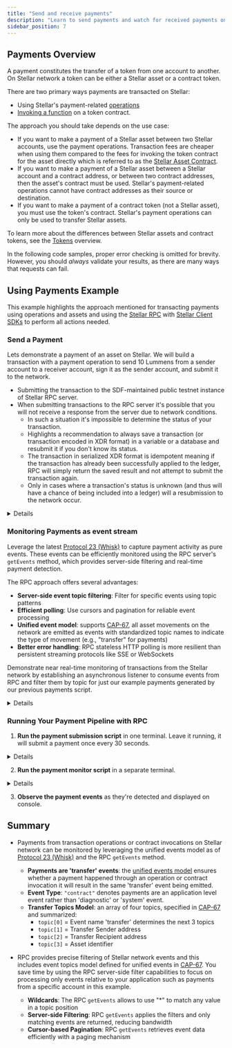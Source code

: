 ```yaml
---
title: "Send and receive payments"
description: "Learn to send payments and watch for received payments on the Stellar network."
sidebar_position: 7
---
```



## Payments Overview

A payment constitutes the transfer of a token from one account to another. On Stellar network a token can be either a Stellar asset or a contract token.

There are two primary ways payments are transacted on Stellar:
- Using Stellar's payment-related [operations](/docs/learn/fundamentals/transactions/list-of-operations) 
- [Invoking a function](/docs/learn/fundamentals/contract-development/contract-interactions/overview) on a token contract.

The approach you should take depends on the use case:
  - If you want to make a payment of a Stellar asset between two Stellar accounts, use the payment operations. Transaction fees are cheaper when using them compared to the fees for invoking the token contract for the asset directly which is referred to as the [Stellar Asset Contract](/docs/tokens/stellar-asset-contract#overview).
  - If you want to make a payment of a Stellar asset between a Stellar account and a contract address, or between two contract addresses, then the asset's contract must be used. Stellar's payment-related operations cannot have contract addresses as their source or destination.
  - If you want to make a payment of a contract token (not a Stellar asset), you must use the token's contract. Stellar's payment operations can only be used to transfer Stellar assets.

To learn more about the differences between Stellar assets and contract tokens, see the [Tokens](../../../../docs/tokens) overview.

<Alert>

In the following code samples, proper error checking is omitted for brevity. However, you should _always_ validate your results, as there are many ways that requests can fail.

</Alert>

## Using Payments Example
This example highlights the approach mentioned for transacting payments using operations and assets and using the [Stellar RPC](../../../data/apis/rpc/README.mdx) with [Stellar Client SDKs](/docs/tools/sdks/client-sdks#overview) to perform all actions needed. 

### Send a Payment
Lets demonstrate a payment of an asset on Stellar. We will build a transaction with a payment operation to send 10 Lummens from a sender account to a receiver account, sign it as the sender account, and submit it to the network.
- Submitting the transaction to the SDF-maintained public testnet instance of Stellar RPC server. 
- When submitting transactions to the RPC server it's possible that you will not receive a response from the server due to network conditions. 
  - In such a situation it's impossible to determine the status of your transaction. 
  - Highlights a recommendation to always save a transaction (or transaction encoded in XDR format) in a variable or a database and resubmit it if you don't know its status. 
  - The transaction in serialized XDR format is idempotent meaning if the transaction has already been successfully applied to the ledger, RPC will simply return the saved result and not attempt to submit the transaction again. 
  - Only in cases where a transaction's status is unknown (and thus will have a chance of being included into a ledger) will a resubmission to the network occur.

<Details summary="Click to view payment sending code">
<CodeExample>
```js
// send_payment.js

/*
Pre-requisites:
1. [nvm](https://github.com/nvm-sh/nvm) utility installed to manage node version.
2. setup local example project:
  nvm install 20
  nvm use 20
  mkdir stellar-payments
  cd stellar-payments
  npm init -y
  npm install --save @stellar/stellar-sdk 
*/

import * as StellarSdk from '@stellar/stellar-sdk';
import fs from 'fs';
const rpcServer = new StellarSdk.rpc.Server("https://soroban-testnet.stellar.org");

async function sendPayments() {
  const { Keypair } = StellarSdk;
  const senderKeyPair = Keypair.random();
  const recipientKeyPair = Keypair.random();
  let senderAccount;

  try {
    // Request airdrop for the sender account - this creates, funds and returns the Account object
    senderAccount = await rpcServer.requestAirdrop(senderKeyPair.publicKey());
    console.log("Sender Account funded with airdrop");
    console.log("Sender Account ID:", senderAccount.accountId());
    console.log("Sender Sequence number:", senderAccount.sequence.toString());
    fs.writeFileSync("sender_public.key", senderAccount.accountId());

    console.log("\n\n");

    await rpcServer.requestAirdrop(recipientKeyPair.publicKey());
    console.log("Recipient Account funded with airdrop");
    console.log("Recipient Account ID:", recipientKeyPair.publicKey());

  } catch (err) {
    console.error("Airdrop / Account loading failed:", err);
    return;
  }

  // Now call sendPayment with the funded account, in a loop of once every 30 seconds
  while (true) {
    console.log("\n\nSending payment...");
    await sendPayment(senderKeyPair, senderAccount, recipientKeyPair.publicKey());
    await new Promise(resolve => setTimeout(resolve, 30000)); // wait for 30 seconds
  }
}

async function sendPayment(sender, senderAccount, recipient) {
  // The next step is to parametrize and build the transaction object:
  // Using the source account we just loaded we begin to assemble the transaction.
  // We set the fee to the base fee, which is 100 stroops (0.00001 XLM).
  // We also set the network passphrase to TESTNET.
  const transaction = new StellarSdk.TransactionBuilder(senderAccount, {
    fee: StellarSdk.BASE_FEE,
    networkPassphrase: StellarSdk.Networks.TESTNET,
  })
    // We then add a payment operation to the transaction oject.
    // This operation will send 10 XLM to the destination account.
    // Obs.: Not specifying a explicit source account here means that the
    // operation will use the source account of the whole transaction, which we specified above.
    .addOperation(
      StellarSdk.Operation.payment({
        destination: recipient,
        asset: StellarSdk.Asset.native(),
        amount: "10",
      })
    )
    // We include an optional memo which oftentimes is used to identify the transaction
    // when working with pooled accounts or to facilitate reconciliation.
    .addMemo(StellarSdk.Memo.id("1234567890"))
    // Finally, we set a timeout for the transaction.
    // This means that the transaction will not be valid anymore after 180 seconds.
    .setTimeout(180)
    .build();


  // We sign the transaction with the source account's secret key.
  transaction.sign(sender);

  // Now we can send the transaction to the network.
  // The sendTransaction method immediately returns a reply with the transaction hash
  // and the status "PENDING". This means the transaction was received and is being processed.
  const sendTransactionResponse = await rpcServer.sendTransaction(transaction);

  // Here we check the status of the transaction as there are
  // a possible outcomes after sending a transaction that would have
  // to be handled accordingly, such as "DUPLICATE" or "TRY_AGAIN_LATER".
  if (sendTransactionResponse.status !== "PENDING") {
    throw new Error(
      `Failed to send transaction, status: ${sendTransactionResponse.status}`
    );
  }

  console.log("Payment Transaction submitted, hash:", sendTransactionResponse.hash);

  // Here we poll the transaction status to await for its final result.
  // We can use the transaction hash to poll the transaction status later.
  const finalStatus = await rpcServer.pollTransaction(sendTransactionResponse.hash, {
    sleepStrategy: (_iter) => 500,
    attempts: 10,
  });

  // The pollTransaction method will return the final status of the transaction
  // after the specified number of attempts or when the transaction is finalized.
  // We then check the final status of the transaction and handle it accordingly.
  switch (finalStatus.status) {
    case StellarSdk.rpc.Api.GetTransactionStatus.FAILED:
      console.error("Transaction failed, status:", finalStatus.status);
      if (finalStatus.resultXdr) {
        console.error("Transaction Result XDR (decoded):", JSON.stringify(finalStatus.resultXdr, null, 2));
      }

      throw new Error(`Transaction failed with status: ${finalStatus.status}`);
    case StellarSdk.rpc.Api.GetTransactionStatus.NOT_FOUND:
      throw new Error(`Transaction failed with status: ${finalStatus.status}`);
    case StellarSdk.rpc.Api.GetTransactionStatus.SUCCESS:
      console.log("Success! Committed on Ledger:", finalStatus.ledger);
      break;
  }
}

sendPayments().catch((error) => {
  console.error("Error executing sendPayments function:", error);
  process.exit(1);
});
```

```java
// SendPaymentExample.java
// Java 17, Stellar Java SDK (lightsail-network/java-stellar-sdk)

import org.stellar.sdk.Account;
import org.stellar.sdk.AssetTypeNative;
import org.stellar.sdk.KeyPair;
import org.stellar.sdk.MemoId;
import org.stellar.sdk.Network;
import org.stellar.sdk.SorobanServer;
import org.stellar.sdk.Transaction;
import org.stellar.sdk.TransactionBuilder;
import org.stellar.sdk.operations.PaymentOperation;
import org.stellar.sdk.responses.sorobanrpc.GetTransactionResponse;
import org.stellar.sdk.responses.sorobanrpc.GetTransactionResponse.GetTransactionStatus;
import org.stellar.sdk.responses.sorobanrpc.SendTransactionResponse.SendTransactionStatus;
import org.stellar.sdk.xdr.AccountEntry;
import org.stellar.sdk.xdr.AccountID;
import org.stellar.sdk.xdr.LedgerEntry.LedgerEntryData;
import org.stellar.sdk.xdr.LedgerEntryType;
import org.stellar.sdk.xdr.LedgerKey;
import org.stellar.sdk.xdr.LedgerKey.LedgerKeyAccount;
import org.stellar.sdk.xdr.PublicKey;
import org.stellar.sdk.xdr.PublicKey.PublicKeyBuilder;
import org.stellar.sdk.xdr.PublicKeyType;

import okhttp3.OkHttpClient;
import okhttp3.Request;
import okhttp3.Response;

import java.math.BigDecimal;
import java.net.URLEncoder;
import java.nio.charset.StandardCharsets;
import java.nio.file.Files;
import java.nio.file.Paths;
import java.nio.file.StandardOpenOption;
import java.util.List;

public class SendPaymentJavaExample {
  public static void main(String[] args) throws Exception {
    final String RPC_URL = "https://soroban-testnet.stellar.org";
    SorobanServer rpc = new SorobanServer(RPC_URL);

    // Generate sender/recipient and fund via Friendbot (testnet)
    // get the friendbot url from rpc info
    var info = rpc.getNetwork();
    System.out.println("Friendbot URL: " + info.getFriendbotUrl());

    KeyPair sender = KeyPair.random();
    KeyPair recipient = KeyPair.random();
    friendbotFund(sender.getAccountId(), info.getFriendbotUrl());
    friendbotFund(recipient.getAccountId(), info.getFriendbotUrl());
    Files.writeString(Paths.get("sender_public.key"),
        sender.getAccountId(),
        StandardOpenOption.CREATE,
        StandardOpenOption.TRUNCATE_EXISTING,
        StandardOpenOption.WRITE);

    // Load sender sequence using RPC getLedgerEntries
    long senderSeq = loadAccountSequenceViaRpc(rpc, sender.getAccountId());
    Account source = new Account(sender.getAccountId(), senderSeq);

    // do this in a loop, send payment once every 30 seconds
    while (true) {
      // Build classic payment: 10 XLM, memo id, 180s timeout
      Transaction tx = new TransactionBuilder(source, Network.TESTNET)
          .setBaseFee(Transaction.MIN_BASE_FEE)
          .addOperation(PaymentOperation.builder().destination(recipient.getAccountId()).asset(new AssetTypeNative())
              .amount(new BigDecimal("10")).build())
          .addMemo(new MemoId(1234567890L))
          .setTimeout(180)
          .build();

      tx.sign(sender);

      // Submit via RPC
      var sendResp = rpc.sendTransaction(tx);
      if (!SendTransactionStatus.PENDING.equals(sendResp.getStatus())) {
        throw new RuntimeException("Failed to send transaction, status: " + sendResp.getStatus());
      }
      System.out.println("Submitted. Hash: " + sendResp.getHash());

      // Poll final status (throws on FAILED/NOT_FOUND)
      var finalResp = pollTransaction(rpc, sendResp.getHash());
      System.out.println("Success! Committed on ledger: " + finalResp.getLedger());
      Thread.sleep(30000L); // wait 30s
    }
  }

  // Fund account with Friendbot (testnet)
  static void friendbotFund(String accountId, String friendbotUrl) throws Exception {
    OkHttpClient http = new OkHttpClient.Builder().build();
    String url = friendbotUrl + "?addr=" + URLEncoder.encode(accountId, StandardCharsets.UTF_8);

    Request req = new Request.Builder().url(url).build();
    Response res = http.newCall(req).execute();

    if (res.code() / 100 != 2) {
      throw new RuntimeException("Friendbot funding failed: " + res.code() + " " + res.body().string());
    }
    System.out.println("Funded: " + accountId);
  }

  // Use RPC getLedgerEntries to fetch AccountEntry and read seqNum
  static long loadAccountSequenceViaRpc(SorobanServer rpc, String accountId) throws Exception {
    // Build LedgerKey for account
    PublicKey pk = KeyPair.fromAccountId(accountId).getXdrPublicKey();

    PublicKeyBuilder pb = PublicKey.builder();
    pb.discriminant(PublicKeyType.PUBLIC_KEY_TYPE_ED25519);
    pb.ed25519(pk.getEd25519());
    AccountID aid = new AccountID(pb.build());

    LedgerKeyAccount lka = new LedgerKeyAccount();
    lka.setAccountID(aid);

    LedgerKey key = new LedgerKey();
    key.setDiscriminant(LedgerEntryType.ACCOUNT);
    key.setAccount(lka);

    var gle = rpc.getLedgerEntries(List.of(key));
    if (gle.getEntries() == null || gle.getEntries().isEmpty()) {
      throw new RuntimeException("Account not found in ledger entries: " + accountId);
    }

    // Decode first entry's ledger XDR to fetch sequence
    LedgerEntryData data = gle.getEntries().get(0).parseXdr();
    if (data.getDiscriminant() != LedgerEntryType.ACCOUNT) {
      throw new RuntimeException("Unexpected ledger entry type for account.");
    }
    AccountEntry acc = data.getAccount();
    return acc.getSeqNum().getSequenceNumber().getInt64();
  }

  static GetTransactionResponse pollTransaction(SorobanServer rpc, String txHash) throws Exception {
    GetTransactionResponse resp = rpc.pollTransaction(txHash);

    if (GetTransactionStatus.SUCCESS.equals(resp.getStatus())) {
      return resp;
    }
    if (GetTransactionStatus.FAILED.equals(resp.getStatus())) {
      if (resp.getResultXdr() != null) {
        System.err.println("Failed TX, Result XDR (base64): " + resp.getResultXdr());
      }
      throw new RuntimeException("Transaction failed.");
    }
    if (GetTransactionStatus.NOT_FOUND.equals(resp.getStatus())) {
      throw new RuntimeException("Transaction not found.");
    }
    throw new RuntimeException("Unexpected status: " + resp.getStatus());
  }
}

```

</CodeExample>
</Details>

### Monitoring Payments as event stream

Leverage the latest [Protocol 23 (Whisk)](https://stellar.org/blog/developers/introducing-whisk-stellar-protocol-23) to capture payment activity as pure events. These events can be efficiently monitored using the RPC server's `getEvents` method, which provides server-side filtering and real-time payment detection.

The RPC approach offers several advantages:
- **Server-side event topic filtering**: Filter for specific events using topic patterns
- **Efficient polling**: Use cursors and pagination for reliable event processing
- **Unified event model**: supports [CAP-67](https://github.com/stellar/stellar-protocol/blob/master/core/cap-0067.md), all asset movements on the network are emitted as events with standardized topic names to indicate the type of movement (e.g., "transfer" for payments)
- **Better error handling**: RPC stateless HTTP polling is more resilient than persistent streaming protocols like SSE or WebSockets

Demonstrate near real-time monitoring of transactions from the Stellar network by establishing an asynchronous listener to consume events from RPC and filter them by topic for just our example payments generated by our previous payments script.

<Details summary="Click to view payment monitoring code">
<CodeExample>
```js
// monitor_payment.js

import * as StellarSdk from '@stellar/stellar-sdk';
import fs from 'fs';

async function monitorPayments() {
    // Initialize RPC server for testnet
    const rpcServer = new StellarSdk.rpc.Server("https://soroban-testnet.stellar.org");

    // One-time initialization - everything encapsulated here
    const monitoredFromAccount = fs.readFileSync("sender_public.key", "utf-8").trim();

    // create our payment event topic filter values
    const transferTopicFilter = StellarSdk.xdr.ScVal.scvSymbol("transfer").toXDR('base64');
    const fromTopicFilter = StellarSdk.nativeToScVal(
        StellarSdk.Address.fromString(monitoredFromAccount),
        { type: "address" }
    ).toXDR('base64');

    // Get starting ledger
    const latestLedger = await rpcServer.getLatestLedger();
    console.log(`Starting payment monitoring from ledger ${latestLedger.sequence} and from account ${monitoredFromAccount}`);
    let currentStartLedger = latestLedger.sequence;
    let currentCursor;

    while (true) {
        // Query for payments from our monitored account
        const eventsResponse = await rpcServer.getEvents({
            startLedger: currentStartLedger,
            cursor: currentCursor,
            filters: [
                {
                    type: "contract",
                    topics: [
                        [
                            transferTopicFilter,
                            fromTopicFilter,
                            "*", // to (any address)
                            "*" // asset (any asset)
                        ]
                    ]
                }
            ],
            limit: 10
        });

        // Process any events found
        console.log(`Found ${eventsResponse.events.length} payment(s):`);

        for (const event of eventsResponse.events) {
            console.log("\n--- Payment Received ---");
            console.log(`Ledger: ${event.ledger}`);
            console.log(`Transaction Hash: ${event.txHash}`);
            console.log(`Closed At: ${event.ledgerClosedAt}`);

            // Decode addresses from topics
            try {
                const fromAddress = StellarSdk.scValToNative(event.topic[1]);
                const toAddress = StellarSdk.scValToNative(event.topic[2]);
                console.log(`Transfer: ${fromAddress} → ${toAddress}`);
            } catch (error) {
                console.log(`From/To: Unable to decode addresses`, error);
                continue;
            }

            // Decode transfer amount from the event data
            try {

                // Protocol 23+ unified events model per CAP-0067
                // https://github.com/stellar/stellar-protocol/blob/master/core/cap-0067.md
                // Event value field is scMap with {amount: i128, to_muxed_id: u64|bytes|string} (when muxed info present)
                let amount = "n/a";
                for (const entry of event.value.map()) {
                    if (StellarSdk.scValToNative(entry.key()) === "amount") {
                        amount = StellarSdk.scValToBigInt(entry.val());
                        break;
                    }
                }
                console.log(`Amount: ${amount.toString()} stroops (${(Number(amount) / 10000000).toFixed(7)} XLM)`);
            } catch (error) {
                console.log(`Failed to decode transfer amount:`, error);
            }
            // Decode asset from topics[3] (sep0011_asset string)
            if (event.topic.length > 3) {
                const asset = StellarSdk.scValToNative(event.topic[3]);
                console.log(`Asset: ${asset}`);
            }
        }

        // Update cursor to drive next query
        currentCursor = eventsResponse.cursor;
        currentStartLedger = null;

        // Wait 5 seconds before next iteration
        await new Promise(resolve => setTimeout(resolve, 5000));
    }
}

// Start the application
monitorPayments().catch(error => {
    console.error("Failed during payment monitoring:", error);
});
```

```java
// MonitorPaymentExample.java
// Java 17, Stellar Java SDK (lightsail-network/java-stellar-sdk)

import org.stellar.sdk.SorobanServer;
import org.stellar.sdk.responses.sorobanrpc.GetLatestLedgerResponse;

import org.stellar.sdk.requests.sorobanrpc.EventFilterType;
import org.stellar.sdk.requests.sorobanrpc.GetEventsRequest;
import org.stellar.sdk.scval.Scv;
import org.stellar.sdk.xdr.SCSymbol;
import org.stellar.sdk.xdr.SCVal;

import java.math.BigDecimal;
import java.nio.charset.StandardCharsets;
import java.nio.file.Files;
import java.nio.file.Paths;
import java.util.Arrays;
import java.util.List;
import java.util.Map;

public class MonitorPaymentsJavaExample {
  public static void main(String[] args) throws Exception {
    final String RPC_URL = "https://soroban-testnet.stellar.org";
    SorobanServer rpc = new SorobanServer(RPC_URL);

    // Load the account we monitor payments FROM (written by send_payment example)
    String monitoredFromAccount = Files.readString(Paths.get("sender_public.key"), StandardCharsets.UTF_8).trim();

    // Build topic filters using SDK helpers (base64 XDR via toXdrBase64())
    String transferTopicFilter = Scv.toSymbol("transfer").toXdrBase64();
    String fromTopicFilter = Scv.toAddress(monitoredFromAccount).toXdrBase64();

    // Starting point: latest ledger
    GetLatestLedgerResponse latest = rpc.getLatestLedger();
    Long startLedger = latest.getSequence().longValue();
    String cursor = null;
    System.out.printf("Starting payment monitoring from ledger %d and from account %s%n", startLedger,
        monitoredFromAccount);

    while (true) {

      GetEventsRequest.EventFilter eventFilter = GetEventsRequest.EventFilter.builder()
          .type(EventFilterType.CONTRACT)
          .topic(Arrays.asList(transferTopicFilter, fromTopicFilter, "*", "*"))
          .build();

      GetEventsRequest.PaginationOptions paginationOptions = GetEventsRequest.PaginationOptions.builder()
          .limit(10L)
          .cursor(cursor)
          .build();

      GetEventsRequest getEventsRequest = GetEventsRequest.builder()
          .startLedger(startLedger)
          .filter(eventFilter)
          .pagination(paginationOptions)
          .build();

      var eventsResp = rpc.getEvents(getEventsRequest);
      var events = eventsResp.getEvents();
      System.out.println("Found " + events.size() + " payment(s):");

      for (var ev : events) {
        System.out.println("\n--- Payment Received ---");
        System.out.println("Ledger: " + ev.getLedger());
        System.out.println("Transaction Hash: " + ev.getTransactionHash());
        System.out.println("Closed At: " + ev.getLedgerClosedAt());

        List<String> topics = ev.getTopic();
        if (topics.size() < 3) {
          System.out.println("Invalid event, not enough topics.");
          continue;
        }

        try {
          String fromAddr = Scv.fromAddress(SCVal.fromXdrBase64(topics.get(1))).toString();
          String toAddr = Scv.fromAddress(SCVal.fromXdrBase64(topics.get(2))).toString();
          System.out.println("Transfer: " + fromAddr + " → " + toAddr);
        } catch (Exception e) {
          System.out.println("From/To: Unable to decode addresses: " + e.getMessage());
        }

        try {
          // the event value is a map with key of Symbol for 'amount' to i128 value
          Map<SCVal, SCVal> map = Scv.fromMap(SCVal.fromXdrBase64(ev.getValue()));
          SCVal amount = map.get(Scv.toSymbol("amount"));

          if (amount != null) {
            String amountStr = Scv.fromInt128(amount).toString();
            BigDecimal raw = new BigDecimal(amountStr);
            System.out.printf("Token Amount Transferred: (%.7f)%n", raw.scaleByPowerOfTen(-7));
          }
        } catch (Exception e) {
          System.out.println("Failed to decode transfer amount: " + e.getMessage());
        }

        try {
          System.out.println("Asset: " + new String(Scv.fromString(SCVal.fromXdrBase64(topics.get(3)))));
        } catch (Exception ex) {
          System.out.println("Asset: Unable to decode asset" + ex.getMessage());
        }
      }

      // pagination: update cursor and clear startLedger for subsequent calls
      cursor = eventsResp.getCursor();
      startLedger = null;
      Thread.sleep(5000L);
    }
  }
}
```

</CodeExample>
</Details>

### Running Your Payment Pipeline with RPC

1. **Run the payment submission script** in one terminal. Leave it running, it will submit a payment once every 30 seconds.
<Details summary="Click for command to run the payments">
<CodeExample>

```bash
# js
node send_payment.js

# java
# JRE 17 or higher should be installed - https://adoptium.net/temurin/releases/?version=17&package=jdk
# download Stellar Java SDK jar, latest release on maven central
JAR_REPO='https://repo1.maven.org/maven2/network/lightsail/stellar-sdk'
JAR_VERSION="2.0.0" # replace with latest version if needed
JAR_FILE="stellar-sdk-$JAR_VERSION-uber.jar" 
curl -fsSL -o "$JAR_FILE" "$JAR_REPO/$JAR_VERSION/$JAR_FILE" 

javac -cp "$JAR_FILE" SendPaymentExample.java
java -cp ".:$JAR_FILE" SendPaymentExample
```

</CodeExample>
</Details>

2. **Run the payment monitor script** in a separate terminal.
<Details summary="Click for command to run the payments monitor">
<CodeExample>

```bash
# js
node monitor_payments.js

# java
javac -cp "$JAR_FILE" MonitorPaymentExample.java
java -cp ".:$JAR_FILE" MonitorPaymentExample
```

</CodeExample>
</Details>

3. **Observe the payment events** as they're detected and displayed on console.

## Summary

- Payments from transaction operations or contract invocations on Stellar network can be monitored by leveraging the unified events model as of [Protocol 23 (Whisk)](https://stellar.org/blog/developers/introducing-whisk-stellar-protocol-23) and the RPC `getEvents` method.

  - **Payments are 'transfer' events**: the [unified events model](https://github.com/stellar/stellar-protocol/blob/master/core/cap-0067.md) ensures whether a payment happened through an operation or contract invocation it will result in the same 'transfer' event being emitted.
  - **Event Type**: `"contract"` denotes payments are an application level event rather than 'diagnostic' or 'system' event.
  - **Transfer Topics Model**: an array of four topics, specified in [CAP-67](https://github.com/stellar/stellar-protocol/blob/master/core/cap-0067.md) and summarized:
    - `topic[0]` = Event name 'transfer' determines the next 3 topics
    - `topic[1]` = Transfer Sender address
    - `topic[2]` = Transfer Recipient address
    - `topic[3]` = Asset identifier

- RPC provides precise filtering of Stellar network events and this includes event topics model defined for unified events in [CAP-67](https://github.com/stellar/stellar-protocol/blob/master/core/cap-0067.md). You save time by using the RPC server-side filter capabilities to focus on processing only events relative to your application such as payments from a specific account in this example.
  - **Wildcards**: The RPC `getEvents` allows to use "\*" to match any value in a topic position
  - **Server-side Filtering**: RPC `getEvents` applies the filters and only matching events are returned, reducing bandwidth
  - **Cursor-based Pagination**: RPC `getEvents` retrieves event data efficiently with a paging mechanism